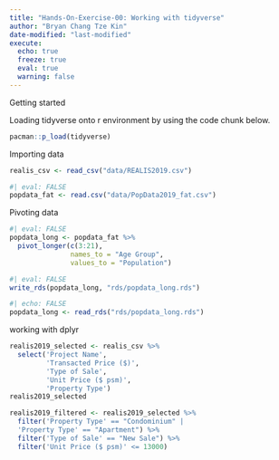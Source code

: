 ```yaml
---
title: "Hands-On-Exercise-00: Working with tidyverse"
author: "Bryan Chang Tze Kin"
date-modified: "last-modified"
execute:
  echo: true
  freeze: true
  eval: true
  warning: false
---
```


Getting started

Loading tidyverse onto r environment by using the code chunk below.

```r
pacman::p_load(tidyverse)
```

Importing data

```r
realis_csv <- read_csv("data/REALIS2019.csv")
```

```r
#| eval: FALSE
popdata_fat <- read.csv("data/PopData2019_fat.csv")
```

Pivoting data

```r
#| eval: FALSE
popdata_long <- popdata_fat %>%
  pivot_longer(c(3:21),
               names_to = "Age Group",
               values_to = "Population")
```

```r
#| eval: FALSE
write_rds(popdata_long, "rds/popdata_long.rds")
```

```r
#| echo: FALSE
popdata_long <- read_rds("rds/popdata_long.rds")
```

working with dplyr

```r
realis2019_selected <- realis_csv %>%
  select('Project Name',
         'Transacted Price ($)',
         'Type of Sale',
         'Unit Price ($ psm)',
         'Property Type')
realis2019_selected
```

```r
realis2019_filtered <- realis2019_selected %>%
  filter('Property Type' == "Condominium" |
  'Property Type' == "Apartment") %>%
  filter('Type of Sale' == "New Sale") %>%
  filter('Unit Price ($ psm)' <= 13000)
```
